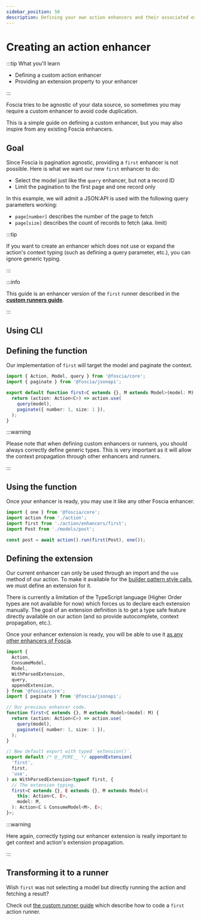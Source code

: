 ```yaml
---
sidebar_position: 50
description: Defining your own action enhancers and their associated extension.
---
```



# Creating an action enhancer

:::tip What you'll learn

- Defining a custom action enhancer
- Providing an extension property to your enhancer

:::

Foscia tries to be agnostic of your data source, so sometimes you may require a
custom enhancer to avoid code duplication.

This is a simple guide on defining a custom enhancer, but you may also inspire
from any existing Foscia enhancers.

## Goal

Since Foscia is pagination agnostic, providing a `first` enhancer is not
possible. Here is what we want our new `first` enhancer to do:

- Select the model just like the `query` enhancer, but not a record ID
- Limit the pagination to the first page and one record only

In this example, we will admit a JSON:API is used with the following query
parameters working:

- `page[number]` describes the number of the page to fetch
- `page[size]` describes the count of records to fetch (aka. limit)

:::tip

If you want to create an enhancer which does not use or expand the action's
context typing (such as defining a query parameter, etc.), you can
ignore generic typing.

:::

:::info

This guide is an enhancer version of the `first` runner described in the
[**custom runners guide**](/docs/digging-deeper/actions/custom-action-runners).

:::

## Using CLI

<ShellCommand command="foscia make enhancer first" />

## Defining the function

Our implementation of `first` will target the model and paginate the context.

```typescript title="action/enhancers/first.ts"
import { Action, Model, query } from '@foscia/core';
import { paginate } from '@foscia/jsonapi';

export default function first<C extends {}, M extends Model>(model: M) {
  return (action: Action<C>) => action.use(
    query(model),
    paginate({ number: 1, size: 1 }),
  );
}
```

:::warning

Please note that when defining custom enhancers or runners, you should always
correctly define generic types. This is very important as it will allow the
context propagation through other enhancers and runners.

:::

## Using the function

Once your enhancer is ready, you may use it like any other Foscia enhancer.

```typescript
import { one } from '@foscia/core';
import action from './action';
import first from './action/enhancers/first';
import Post from './models/post';

const post = await action().run(first(Post), one());
```

## Defining the extension

Our current enhancer can only be used through an import and the `use` method of
our action. To make it available for the
[builder pattern style calls](/docs/core-concepts/actions#extensions), we must
define an extension for it.

There is currently a limitation of the TypeScript language (Higher Order types
are not available for now) which forces us to declare each extension manually.
The goal of an extension definition is to get a type safe feature directly
available on our action (and so provide autocomplete, context propagation,
etc.).

Once your enhancer extension is ready, you will be able to use it
[as any other enhancers of Foscia](/docs/core-concepts/actions#extensions).

```typescript title="action/enhancers/first.ts"
import {
  Action,
  ConsumeModel,
  Model,
  WithParsedExtension,
  query,
  appendExtension,
} from '@foscia/core';
import { paginate } from '@foscia/jsonapi';

// Our previous enhancer code.
function first<C extends {}, M extends Model>(model: M) {
  return (action: Action<C>) => action.use(
    query(model),
    paginate({ number: 1, size: 1 }),
  );
}

// New default export with typed `extension()`.
export default /* @__PURE__ */ appendExtension(
  'first',
  first,
  'use',
) as WithParsedExtension<typeof first, {
  // The extension typing.
  first<C extends {}, E extends {}, M extends Model>(
    this: Action<C, E>,
    model: M,
  ): Action<C & ConsumeModel<M>, E>;
}>;
```

:::warning

Here again, correctly typing our enhancer extension is really important to get
context and action's extension propagation.

:::

## Transforming it to a runner

Wish `first` was not selecting a model but directly running the action and
fetching a result?

Check out
[the custom runner guide](/docs/digging-deeper/actions/custom-action-runners)
which describe how to code a `first` action runner.
